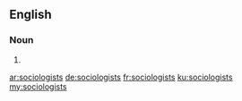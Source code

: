 ==English==

===Noun===
{{head|en|plural}}

# {{plural of|sociologist|lang=en}}

[[ar:sociologists]]
[[de:sociologists]]
[[fr:sociologists]]
[[ku:sociologists]]
[[my:sociologists]]